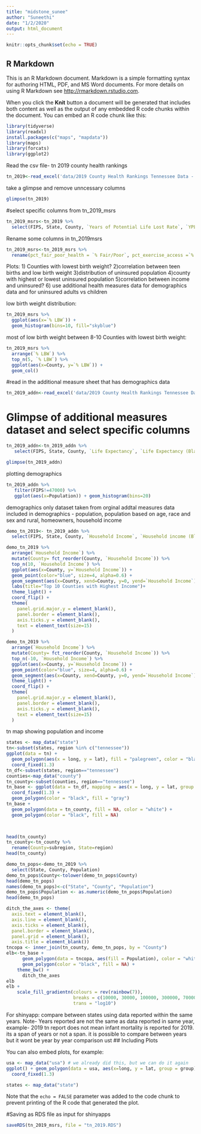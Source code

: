 ```yaml
---
title: "midstone_sunee"
author: "Suneethi"
date: "1/2/2020"
output: html_document
---
```


```r
knitr::opts_chunk$set(echo = TRUE)
```

## R Markdown

This is an R Markdown document. Markdown is a simple formatting syntax for authoring HTML, PDF, and MS Word documents. For more details on using R Markdown see <http://rmarkdown.rstudio.com>.

When you click the **Knit** button a document will be generated that includes both content as well as the output of any embedded R code chunks within the document. You can embed an R code chunk like this:

```r
library(tidyverse)
library(readxl)
install.packages(c("maps", "mapdata"))
library(maps)
library(forcats)
library(ggplot2)


```

Read the csv file- tn 2019 county health rankings
```r
tn_2019<-read_excel('data/2019 County Health Rankings Tennessee Data - v1_0.xls', 4, skip=1)
```

take a glimpse and remove unncessary columns

```r
glimpse(tn_2019)
```
#select specific columns from tn_2019_msrs
```r

tn_2019_msrs<-tn_2019 %>% 
  select(FIPS, State, County, `Years of Potential Life Lost Rate`, `YPLL Rate (Black)`, `YPLL Rate (Hispanic)`, `YPLL Rate (White)`, `% Fair/Poor`, `Physically Unhealthy Days`, `Mentally Unhealthy Days`, `% LBW`, `% LBW (Black)`, `% LBW (Hispanic)`, `% LBW (White)`, `% Smokers`, `% Obese`, `Food Environment Index`, `% Physically Inactive`, `% With Access`, `% Excessive Drinking`, `# Alcohol-Impaired Driving Deaths`, `# Driving Deaths`, `% Alcohol-Impaired`, `# Chlamydia Cases`, `Chlamydia Rate`, `Teen Birth Rate`, `Teen Birth Rate (Black)`, `Teen Birth Rate (Hispanic)`, `Teen Birth Rate (White)`, `# Uninsured`, `% Uninsured`, `# Primary Care Physicians`, `PCP Rate`, `PCP Ratio`, `# Dentists`, `Dentist Rate`, `Dentist Ratio`, `# Mental Health Providers`, `MHP Rate`, `MHP Ratio`, `Preventable Hosp. Rate`, `Preventable Hosp. Rate (Black)`, `Preventable Hosp. Rate (Hispanic)`, `Preventable Hosp. Rate (White)`, `% Screened`, `% Screened (Black)`, `% Screened (Hispanic)`, `% Screened (White)`, `% Vaccinated`, `% Vaccinated (Black)`, `% Vaccinated (Hispanic)`, `% Vaccinated (White)`, `Cohort Size`, `Graduation Rate`, `# Some College`, Population, `% Some College`, `# Unemployed`, `Labor Force`, `% Unemployed`, `% Children in Poverty`, `% Children in Poverty (Black)`, `% Children in Poverty (Hispanic)`, `% Children in Poverty (White)`, `80th Percentile Income`, `20th Percentile Income`, `Income Ratio`, `# Single-Parent Households`, `# Households`, `% Single-Parent Households`, `# Associations`, `Association Rate`, `Annual Average Violent Crimes`, `Violent Crime Rate`, `# Injury Deaths`, `Injury Death Rate`, `Average Daily PM2.5`, `Presence of violation`, `% Severe Housing Problems`, `Severe Housing Cost Burden`, Overcrowding, `Inadequate Facilities`, `% Drive Alone`, `% Drive Alone (Black)`, `% Drive Alone (Hispanic)`, `% Drive Alone (White)`, `# Workers who Drive Alone`, `% Long Commute - Drives Alone`)
```

Rename some columns in tn_2019msrs
```r
tn_2019_msrs<-tn_2019_msrs %>% 
  rename(pct_fair_poor_health = `% Fair/Poor`, pct_exercise_access =`% With Access`, pct_mammography_screen =`% Screened`, pct_mammo_screend_blk = `% Screened (Black)`, pct_mammo_screend_hisp = `% Screened (Hispanic)`, pct_mammo_screend_white = `% Screened (White)`, pct_flu_vaccintd = `% Vaccinated`, pct_flu_vaccintd_blk = `% Vaccinated (Black)`, pct_flu_vaccintd_hisp = `% Vaccinated (Hispanic)`, pct_flu_vaccintd_white = `% Vaccinated (White)`, cohort_grad_size = `Cohort Size`, college_25to44age = `# Some College`)
```


Plots:
1) Counties with lowest birth weight?
2)correlation between teen births and low birth weight
3)distribution of uninsured population
4)county with highest or lowest uninsured population
5)correlation between income and uninsured?
6) use additional health measures data for demographics data and for uninsured adults vs children

low birth weight distribution:
```r
tn_2019_msrs %>% 
  ggplot(aes(x=`% LBW`)) +
  geom_histogram(bins=10, fill="skyblue")
```
most of low birth weight between 8-10
Counties with lowest birth weight:
```r
tn_2019_msrs %>% 
  arrange(`% LBW`) %>% 
  top_n(5, `% LBW`) %>% 
  ggplot(aes(x=County, y=`% LBW`)) +
  geom_col()
```


#read in the additional measure sheet that has demographics data
```r
tn_2019_addn<-read_excel('data/2019 County Health Rankings Tennessee Data - v1_0.xls', 5, skip=1)
```

# Glimpse of additional measures dataset and select specific columns

```r
tn_2019_addn<-tn_2019_addn %>% 
   select(FIPS, State, County, `Life Expectancy`, `Life Expectancy (Black)`, `Life Expectancy (Hispanic)`, `Life Expectancy (White)`, `# Deaths...10`, `Age-Adjusted Mortality`, `Age-Adjusted Mortality (Black)`, `Age-Adjusted Mortality (Hispanic)`, `Age-Adjusted Mortality (White)`, `# Deaths...17`, `Child Mortality Rate`, `Child Mortality Rate (Black)`, `Child Mortality Rate (Hispanic)`, `Child Mortality Rate (White)`, `# Deaths...24`, `Infant Mortality Rate`, `Infant Mortality Rate (Black)`, `Infant Mortality Rate (Hispanic)`, `Infant Mortality Rate (White)`, `% Frequent Physical Distress`, `% Frequent Mental Distress`, `% Diabetic`, `# HIV Cases`, `HIV Prevalence Rate`, `# Food Insecure`, `% Food Insecure`, `# Limited Access`, `% Limited Access`, `# Drug Overdose Deaths`, `Drug Overdose Mortality Rate`, `# Motor Vehicle Deaths`, `MV Mortality Rate`, `% Insufficient Sleep`, `# Uninsured...55`, `% Uninsured...56`, `# Uninsured...59`, `% Uninsured...60`, `Other PCP Rate`, `Other PCP Ratio`, `% Disconnected Youth`, `Household Income`, `Household income (Black)`, `Household income (Hispanic)`, `Household income (White)`, `Segregation index`, `Segregation Index`, `Homicide Rate`, `# Firearm Fatalities`, `Firearm Fatalities Rate`, `# Homeowners`, `% Homeowners`, `# Households with Severe Cost Burden`, Population, `% Severe Housing Cost Burden`, Population, `% < 18`, `% 65 and over`, `# African American`, `% African American`, `# American Indian/Alaskan Native`, `% American Indian/Alaskan Native`, `# Asian`, `% Asian`, `# Native Hawaiian/Other Pacific Islander`, `% Native Hawaiian/Other Pacific Islander`, `# Hispanic`, `% Hispanic`, `# Non-Hispanic White`, `% Non-Hispanic White`, `# Not Proficient in English`, `% Not Proficient in English`, `% Female`, `# Rural`, `% Rural`)
```

```r
glimpse(tn_2019_addn)
```

plotting demographics
```r
tn_2019_addn %>%
   filter(FIPS!=47000) %>% 
   ggplot(aes(x=Population)) + geom_histogram(bins=20) 
```

demographics only dataset taken from orginal addtal measures data
included in demographics - population, population based on age, race and sex and rural, homeowners, household income
```r
demo_tn_2019<- tn_2019_addn %>% 
  select(FIPS, State, County, `Household Income`, `Household income (Black)`, `Household income (Hispanic)`, `Household income (White)`, `Segregation index`, `Segregation Index`, `# Homeowners`, `% Homeowners`, `# Households with Severe Cost Burden`, Population, `% Severe Housing Cost Burden`, Population, `% < 18`, `% 65 and over`, `# African American`, `% African American`, `# American Indian/Alaskan Native`, `% American Indian/Alaskan Native`, `# Asian`, `% Asian`, `# Native Hawaiian/Other Pacific Islander`, `% Native Hawaiian/Other Pacific Islander`, `# Hispanic`, `% Hispanic`, `# Non-Hispanic White`, `% Non-Hispanic White`, `# Not Proficient in English`, `% Not Proficient in English`, `% Female`, `# Rural`, `% Rural`)
```

```r
demo_tn_2019 %>% 
  arrange(`Household Income`) %>% 
  mutate(County= fct_reorder(County, `Household Income`)) %>% 
  top_n(10, `Household Income`) %>% 
  ggplot(aes(x=County, y=`Household Income`)) +
  geom_point(color="blue", size=4, alpha=0.6) +
  geom_segment(aes(x=County, xend=County, y=0, yend=`Household Income`), color="skyblue")+
  labs(title="Top 10 Counties with Highest Income")+
  theme_light() +
  coord_flip() +
  theme(
    panel.grid.major.y = element_blank(),
    panel.border = element_blank(),
    axis.ticks.y = element_blank(),
    text = element_text(size=15)
  )
```

```r
demo_tn_2019 %>% 
  arrange(`Household Income`) %>% 
  mutate(County= fct_reorder(County, `Household Income`)) %>% 
  top_n(-10, `Household Income`) %>% 
  ggplot(aes(x=County, y=`Household Income`)) +
  geom_point(color="blue", size=4, alpha=0.6) +
  geom_segment(aes(x=County, xend=County, y=0, yend=`Household Income`), color="skyblue")+
  theme_light() +
  coord_flip() +
  theme(
    panel.grid.major.y = element_blank(),
    panel.border = element_blank(),
    axis.ticks.y = element_blank(),
    text = element_text(size=15)
  )
```

tn map showing population and income
```r
states <- map_data("state")
tn<-subset(states, region %in% c("tennessee"))
ggplot(data = tn) + 
  geom_polygon(aes(x = long, y = lat), fill = "palegreen", color = "black") +
  coord_fixed(1.3)
tn_df<-subset(states, region=="tennessee")
counties<-map_data("county")
tn_county<-subset(counties, region=="tennessee")
tn_base <- ggplot(data = tn_df, mapping = aes(x = long, y = lat, group = group)) + 
  coord_fixed(1.3) + 
  geom_polygon(color = "black", fill = "gray")
tn_base +  
  geom_polygon(data = tn_county, fill = NA, color = "white") +
  geom_polygon(color = "black", fill = NA)  

  
```

```r
head(tn_county)
tn_county<-tn_county %>% 
  rename(County=subregion, State=region)
head(tn_county)
```


```r
demo_tn_pops<-demo_tn_2019 %>% 
  select(State, County, Population) 
demo_tn_pops$County<-tolower(demo_tn_pops$County)
head(demo_tn_pops)
names(demo_tn_pops)<-c("State", "County", "Population")
demo_tn_pops$Population <- as.numeric(demo_tn_pops$Population)
head(demo_tn_pops)

```

```r
ditch_the_axes <- theme(
  axis.text = element_blank(),
  axis.line = element_blank(),
  axis.ticks = element_blank(),
  panel.border = element_blank(),
  panel.grid = element_blank(),
  axis.title = element_blank())
tncopa <- inner_join(tn_county, demo_tn_pops, by = "County")
elb<-tn_base + 
      geom_polygon(data = tncopa, aes(fill = Population), color = "white") +
      geom_polygon(color = "black", fill = NA) +
    theme_bw() +
      ditch_the_axes 
elb
elb + 
    scale_fill_gradientn(colours = rev(rainbow(7)),
                         breaks = c(10000, 30000, 100000, 300000, 700000),
                         trans = "log10")


```


For shinyapp:
compare between states using data reported within the same years. 
Note- Years reported are not the same as data reported in same year,
example- 2019 tn report does not mean infant mortality is reported for 2019. its a span of years or not a span. 
it is possible to compare between years but it wont be year by year comparison ust 
## Including Plots

You can also embed plots, for example:

```r
usa <- map_data("usa") # we already did this, but we can do it again
ggplot() + geom_polygon(data = usa, aes(x=long, y = lat, group = group)) + 
  coord_fixed(1.3)
```

```r
states <- map_data("state")
```

Note that the `echo = FALSE` parameter was added to the code chunk to prevent printing of the R code that generated the plot.

#Saving as RDS file as input for shinyapps
```r
saveRDS(tn_2019_msrs, file = "tn_2019.RDS")
```

